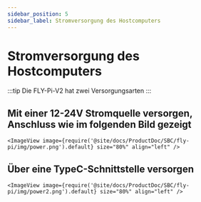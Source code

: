 ```yaml
---
sidebar_position: 5
sidebar_label: Stromversorgung des Hostcomputers
---
```



# Stromversorgung des Hostcomputers

:::tip
Die FLY-Pi-V2 hat zwei Versorgungsarten
:::

## Mit einer 12-24V Stromquelle versorgen, Anschluss wie im folgenden Bild gezeigt

    <ImageView image={require('@site/docs/ProductDoc/SBC/fly-pi/img/power.png').default} size="80%" align="left" />


## Über eine TypeC-Schnittstelle versorgen

    <ImageView image={require('@site/docs/ProductDoc/SBC/fly-pi/img/power2.png').default} size="80%" align="left" />

